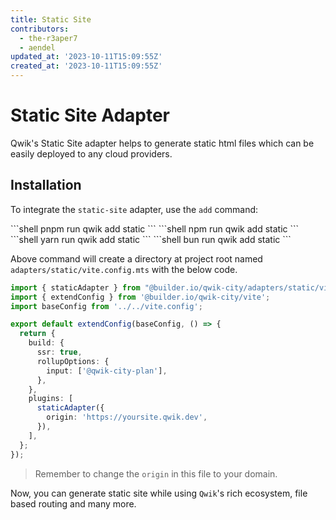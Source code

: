 ```yaml
---
title: Static Site
contributors:
  - the-r3aper7
  - aendel
updated_at: '2023-10-11T15:09:55Z'
created_at: '2023-10-11T15:09:55Z'
---
```



# Static Site Adapter

Qwik's Static Site adapter helps to generate static html files which can be easily deployed to any cloud providers.

## Installation

To integrate the `static-site` adapter, use the `add` command:


<PackageManagerTabs>
<span q:slot="pnpm">
```shell
pnpm run qwik add static
```
</span>
<span q:slot="npm">
```shell
npm run qwik add static
```
</span>
<span q:slot="yarn">
```shell
yarn run qwik add static
```
</span>
<span q:slot="bun">
```shell
bun run qwik add static
```
</span>
</PackageManagerTabs>

Above command will create a directory at project root named `adapters/static/vite.config.mts` with the below code.

```ts title="adapters/static/vite.config.mts"
import { staticAdapter } from "@builder.io/qwik-city/adapters/static/vite";
import { extendConfig } from '@builder.io/qwik-city/vite';
import baseConfig from '../../vite.config';

export default extendConfig(baseConfig, () => {
  return {
    build: {
      ssr: true,
      rollupOptions: {
        input: ['@qwik-city-plan'],
      },
    },
    plugins: [
      staticAdapter({
        origin: 'https://yoursite.qwik.dev',
      }),
    ],
  };
});
```

> Remember to change the `origin` in this file to your domain.

Now, you can generate static site while using `Qwik`'s rich ecosystem, file based routing and many more.
